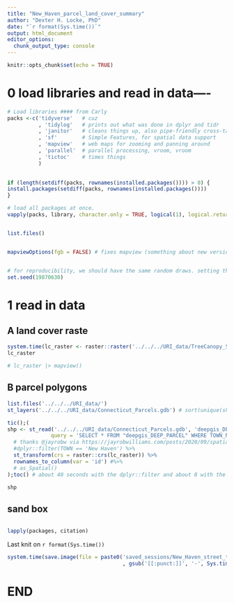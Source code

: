 ```yaml
---
title: "New_Haven_parcel_land_cover_summary"
author: "Dexter H. Locke, PhD"
date: "`r format(Sys.time())`"
output: html_document
editor_options: 
  chunk_output_type: console
---
```



  

```r
knitr::opts_chunk$set(echo = TRUE)
```



# 0 load libraries and read in data----
```r
# Load libraries #### from Carly 
packs <-c('tidyverse'   # cuz
          , 'tidylog'   # prints out what was done in dplyr and tidr
          , 'janitor'   # cleans things up, also pipe-friendly cross-tabulations
          , 'sf'        # Simple Features, for spatial data support
          , 'mapview'   # web maps for zooming and panning around
          , 'parallel'  # parallel processing, vroom, vroom
          , 'tictoc'    # times things
          ) 
          

if (length(setdiff(packs, rownames(installed.packages()))) > 0) {
install.packages(setdiff(packs, rownames(installed.packages())))
}

# load all packages at once.
vapply(packs, library, character.only = TRUE, logical(1), logical.return = TRUE, quietly = TRUE)


list.files()


mapviewOptions(fgb = FALSE) # fixes mapview (something about new versions.. )


# for reproducibility, we should have the same random draws. setting the seed ensures that is the case.
set.seed(19870630)


```



# 1 read in data

## A land cover raste
```r

system.time(lc_raster <- raster::raster('../../../URI_data/TreeCanopy_SCRCOG_2016/landcover_2016_scrcog.img'))
lc_raster

# lc_raster |> mapview()

```



## B parcel polygons
```r

list.files('../../../URI_data/')
st_layers('../../../URI_data/Connecticut_Parcels.gdb') # sort(unique(shp$TOWN))

tic();(
shp <- st_read('../../../URI_data/Connecticut_Parcels.gdb', 'deepgis_DEEP_PARCEL',
              query = 'SELECT * FROM "deepgis_DEEP_PARCEL" WHERE TOWN_NO = 93') %>% 
  # thanks @jayrobw via https://jayrobwilliams.com/posts/2020/09/spatial-sql !!
  #dplyr::filter(TOWN == 'New Haven') %>% 
  st_transform(crs = raster::crs(lc_raster)) %>% 
  rownames_to_column(var = 'id') #%>% 
  # as_Spatial()
);toc() # about 40 seconds with the dplyr::filter and about 8 with the SQL query

shp


```








## sand box
```r

```



```r
lapply(packages, citation)
```

Last knit on `r format(Sys.time())`

```r
system.time(save.image(file = paste0('saved_sessions/New_Haven_street_trees_redlining_'
                                     , gsub('[[:punct:]]', '-', Sys.time()), '.RData')))
```


# END

